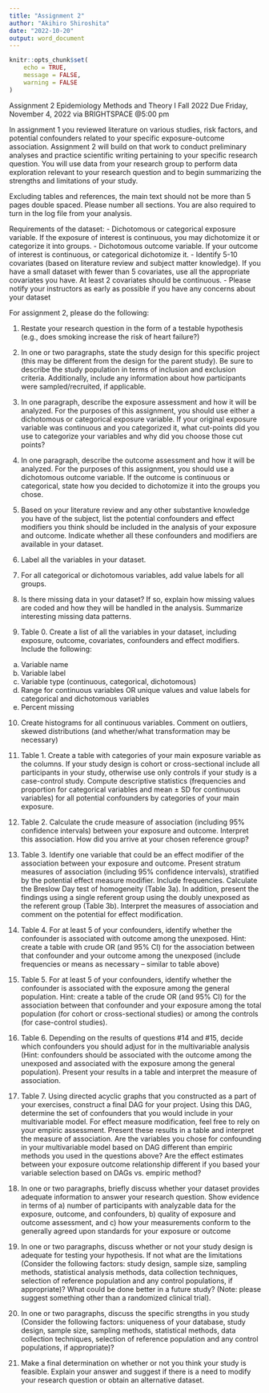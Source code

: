 ```yaml
---
title: "Assignment 2"
author: "Akihiro Shiroshita"
date: "2022-10-20"
output: word_document
---
```


```r
knitr::opts_chunk$set(
	echo = TRUE,
	message = FALSE,
	warning = FALSE
)
```

Assignment 2 
Epidemiology Methods and Theory I
Fall 2022
Due Friday, November 4, 2022 via BRIGHTSPACE @5:00 pm

In assignment 1 you reviewed literature on various studies, risk factors, and potential confounders related to your specific exposure-outcome association. Assignment 2 will build on that work to conduct preliminary analyses and practice scientific writing pertaining to your specific research question. You will use data from your research group to perform data exploration relevant to your research question and to begin summarizing the strengths and limitations of your study. 

Excluding tables and references, the main text should not be more than 5 pages double spaced. Please number all sections. You are also required to turn in the log file from your analysis. 

Requirements of the dataset:
-	Dichotomous or categorical exposure variable. If the exposure of interest is continuous, you may dichotomize it or categorize it into groups. 
-	Dichotomous outcome variable. If your outcome of interest is continuous, or categorical dichotomize it. 
-	Identify 5-10 covariates (based on literature review and subject matter knowledge). If you have a small dataset with fewer than 5 covariates, use all the appropriate covariates you have. At least 2 covariates should be continuous. 
-	Please notify your instructors as early as possible if you have any concerns about your dataset

For assignment 2, please do the following:

1.	Restate your research question in the form of a testable hypothesis (e.g., does smoking increase the risk of heart failure?)

2.	In one or two paragraphs, state the study design for this specific project (this may be different from the design for the parent study).  Be sure to describe the study population in terms of inclusion and exclusion criteria. Additionally, include any information about how participants were sampled/recruited, if applicable.

3.	In one paragraph, describe the exposure assessment and how it will be analyzed.  For the purposes of this assignment, you should use either a dichotomous or categorical exposure variable.  If your original exposure variable was continuous and you categorized it, what cut-points did you use to categorize your variables and why did you choose those cut points? 

4.	In one paragraph, describe the outcome assessment and how it will be analyzed.  For the purposes of this assignment, you should use a dichotomous outcome variable.  If the outcome is continuous or categorical, state how you decided to dichotomize it into the groups you chose. 

5.	Based on your literature review and any other substantive knowledge you have of the subject, list the potential confounders and effect modifiers you think should be included in the analysis of your exposure and outcome.  Indicate whether all these confounders and modifiers are available in your dataset. 

6.	Label all the variables in your dataset.

7.	For all categorical or dichotomous variables, add value labels for all groups.

8.	Is there missing data in your dataset? If so, explain how missing values are coded and how they will be handled in the analysis. Summarize interesting missing data patterns. 

9.	Table 0. Create a list of all the variables in your dataset, including exposure, outcome, covariates, confounders and effect modifiers. Include the following:
a.	Variable name
b.	Variable label
c.	Variable type (continuous, categorical, dichotomous)
d.	Range for continuous variables OR unique values and value labels for categorical and dichotomous variables
e.	Percent missing

10.	Create histograms for all continuous variables. Comment on outliers, skewed distributions (and whether/what transformation may be necessary)

11.	Table 1. Create a table with categories of your main exposure variable as the columns. If your study design is cohort or cross-sectional include all participants in your study, otherwise use only controls if your study is a case-control study. Compute descriptive statistics (frequencies and proportion for categorical variables and mean ± SD for continuous variables) for all potential confounders by categories of your main exposure. 

12.	Table 2. Calculate the crude measure of association (including 95% confidence intervals) between your exposure and outcome. Interpret this association. How did you arrive at your chosen reference group?

13.	Table 3. Identify one variable that could be an effect modifier of the association between your exposure and outcome. Present stratum measures of association (including 95% confidence intervals), stratified by the potential effect measure modifier. Include frequencies. Calculate the Breslow Day test of homogeneity (Table 3a). In addition, present the findings using a single referent group using the doubly unexposed as the referent group (Table 3b). Interpret the measures of association and comment on the potential for effect modification.

14.	Table 4. For at least 5 of your confounders, identify whether the confounder is associated with outcome among the unexposed. Hint: create a table with crude OR (and 95% CI) for the association between that confounder and your outcome among the unexposed (include frequencies or means as necessary – similar to table above)  

15.	Table 5. For at least 5 of your confounders, identify whether the confounder is associated with the exposure among the general population. Hint: create a table of the crude OR (and 95% CI) for the association between that confounder and your exposure among the total population (for cohort or cross-sectional studies) or among the controls (for case-control studies). 

16.	Table 6. Depending on the results of questions #14 and #15, decide which confounders you should adjust for in the multivariable analysis (Hint: confounders should be associated with the outcome among the unexposed and associated with the exposure among the general population). Present your results in a table and interpret the measure of association. 

17.	Table 7. Using directed acyclic graphs that you constructed as a part of your exercises, construct a final DAG for your project. Using this DAG, determine the set of confounders that you would include in your multivariable model. For effect measure modification, feel free to rely on your empiric assessment. Present these results in a table and interpret the measure of association. Are the variables you chose for confounding in your multivariable model based on DAG different than empiric methods you used in the questions above? Are the effect estimates between your exposure outcome relationship different if you based your variable selection based on DAGs vs. empiric method? 

18.	In one or two paragraphs, briefly discuss whether your dataset provides adequate information to answer your research question.  Show evidence in terms of a) number of participants with analyzable data for the exposure, outcome, and confounders, b) quality of exposure and outcome assessment, and c) how your measurements conform to the generally agreed upon standards for your exposure or outcome

19.	In one or two paragraphs, discuss whether or not your study design is adequate for testing your hypothesis. If not what are the limitations (Consider the following factors: study design, sample size, sampling methods, statistical analysis methods, data collection techniques, selection of reference population and any control populations, if appropriate)? What could be done better in a future study? (Note: please suggest something other than a randomized clinical trial).

20.	In one or two paragraphs, discuss the specific strengths in you study (Consider the following factors: uniqueness of your database, study design, sample size, sampling methods, statistical methods, data collection techniques, selection of reference population and any control populations, if appropriate)?

21.	Make a final determination on whether or not you think your study is feasible. Explain your answer and suggest if there is a need to modify your research question or obtain an alternative dataset.
